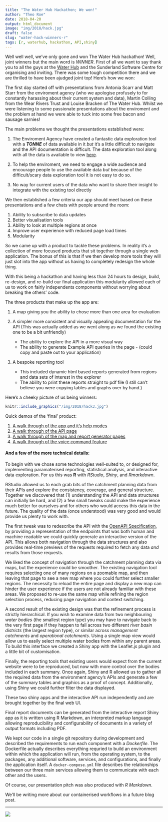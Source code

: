 ```yaml
---
title: "The Water Hub Hackathon; We won!"
author: "Theo Roe"
date: 2018-04-20
output: html_document
image: "img/2018/hack.jpg"
draft: false
slug: "water-hack-winners-r"
tags: [r, waterhub, hackathon, API,shiny]
---
```


Well well well, we've only gone and won The Water Hub hackathon! Well, joint winners but the main word is *WINNER*. First of all we want to say thank you to all the guys at the [Water Hub](http://www.thewaterhub.org.uk/) and the Sunderland Software Centre for organising and inviting. There was some tough competition there and we are thrilled to have been ajudged joint top! Here's how we won:

The first day started off with presentations from Antonia Scarr and Matt Starr from the enviroment agency (who we apologise profusely to for constantly harassing about their current system and data), Martin Colling from the Wear Rivers Trust and Louise Bracken of The Water Hub. Whilst we were listening to some passionate presentations about the enviroment and the problem at hand we were able to tuck into some free bacon and sausage sarnies! 

The main problems we thought the presentations established were:

1) The Enviroment Agency have created a fantastic data exploration tool with a **_TONNE_** of data available in it *but* it's a little difficult to navigate and the API documentation is difficult. The data exploration tool along with all the data is available to view [here](http://environment.data.gov.uk/catchment-planning/).

2) To help the enviroment, we need to engage a wide audience and encourage people to use the available data *but* because of the difficult/scary data exploration tool it is not easy to do so.

3) No way for current users of the data who want to share their insight to integrate with the existing tool directly

We then established a few criteria our app should meet based on these presentations and a few chats with people around the room:

1) Ability to subscribe to data updates
2) Better visualisation tools
3) Ability to look at multiple regions at once
4) Improve user experience with reduced page load times
5) Modularity

So we came up with a product to tackle these problems. In reality it's a collection of more focused products that sit together through a single web application. The bonus of this is that if we then develop more tools they will just slot into the app without us having to completely redesign the whole thing.

With this being a hackathon and having less than 24 hours to design, build, re-design, and re-build our final application this modularity allowed each of us to work on fairly independents components without worrying about breaking the others' code.

The three products that make up the app are:

1) A map giving you the ability to chose more than one area for evaluation

2) A simpler more consistent and visually appealing documentation for the API (This was actually added as we went along as we found the existing one to be a bit unfriendly)
    + The ability to explore the API in a more visual way
    + The ability to generate Example API queries in the page - (could copy and paste out to your application)

3) A bespoke reporting tool 
    + This included dynamic html based reports generated from regions and data sets of interest in the explorer
    + The ability to print these reports straight to pdf file (I still can't believe you were copying tables and graphs over by hand.)

Here's a cheeky picture of us being winners:

```r
knitr::include_graphics("/img/2018/hack3.jpg")
```

Quick demos of the 'final' product:      

1.  [A walk through of the app and it's help modes](https://www.youtube.com/watch?v=SFkJDKSfSO0&t=8s)        
2.  [A walk through of the API page](https://www.youtube.com/watch?v=YWYO3PpYTBw)      
3.  [A walk through of the map and report generator pages](https://www.youtube.com/watch?v=TeggfVD1qno&t=11s)      
4.  [A walk through of the voice command feature](https://www.youtube.com/watch?v=KR7CMV4MNq0)      


#### And a few of the more technical details:

To begin with we chose some technologies well-suited to, or designed for, implementing paramaterised reporting, statistical analysis, and interactive data exploration.
For us this was **R** with *RStudio*, *Shiny*, and *Rmarkdown*.

RStudio allowed us to each grab bits of the catchment planning data from their APIs and explore the consistency, coverage, and general structure.  Together we discovered that (1) understanding the API and data structures can initially be hard, and (2) a few small tweaks could make the experience much better for ourselves and for others who would access this data in the future.  The quality of the data (once understood) was very good and would provide us plenty to work with.

The first tweak was to redescribe the API with the [OpenAPI Specification](https://swagger.io/specification/), by providing a representation of the endpoints that was both human and machine readable we could quickly generate an interactive version of the API.  This allows both navigation through the data structures and also provides real-time previews of the requests required to fetch any data *and* results from those requests.

We liked the concept of navigation through the catchment planning data via maps, but the experience could be smoother.  The existing navigation tool requires selecting one of many regions on a zoomable map, and then leaving that page to see a new map where you could further select smaller regions.  The necessity to reload the entire page and display a new map can hinder the user experience if the users are not already familiar with these areas.  We proposed to re-use the same map while refining the region selection process, reducing page navigation and context switching.

A second result of the existing design was that the refinement process is strictly hierarchical.  If you wish to examine data from two neighbouring *water bodies* (the smallest region type) you may have to navigate back to the very first page if they happen to fall across two different *river basin districts* (the largest region type), or similar across *management catchments* and *operational catchments*.  Using a single map view would allow us to easily select multiple water bodies from within any parent areas.  To build this interface we created a Shiny app with the Leaflet.js plugin and a little bit of customisation.

Finally, the reporting tools that existing users would expect from the current website were to be reproduced, but now with more control over the bodies included in each summary.  Once again, Shiny and R allowed us to gather all the required data from the environment agency's APIs and generate a few of the summary tables and graphics as a proof of concept.  Additionally, using Shiny we could further filter the data displayed.

These two shiny apps and the interactive API run independently and are brought together by the final web UI.

Final report documents can be generated from the interactive report Shiny app as it is written using R Markdown, an interpreted markup language allowing reproducibility and configurability of documents in a variety of output formats including PDF.

We kept our code in a single git repository during development and described the requirements to run each component with a *Dockerfile*.  The Dockerfile actually describes everything requried to build an environment within which the application will run, from the operating system, to the packages, any additional software, services, and configurations, and finally the application itself.  A `docker-compose.yml` file describes the relationships between our three main services allowing them to communicate with each other and the users. 

Of course, our presentation pitch was also produced with *R Markdown*.

We'll be writing more about our containerised workflows in a future blog post.


---

[![](/img/logos/300_125.jpg)](https://www.jumpingrivers.com/?utm_source=blog&utm_medium=image&utm_campaign=waterhack)
